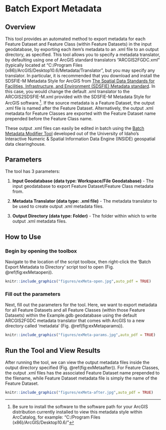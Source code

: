 # Batch Export Metadata {#exMeta}


## Overview
This tool provides an automated method to export metadata for each Feature Dataset and Feature Class (within Feature Datasets) in the input geodatabase, by exporting each item's metadata to an .xml file to an output directory, as specified. This tool allows you to specify a metadata translator, by defaulting using one of ArcGIS standard translators "ARCGIS2FGDC.xml" (typically located at "C:/Program Files (x86)/ArcGIS/Desktop10.6/Metadata/Translator", but you may specify any translator. In particular, it is recommended that you download and install the SDSFIE-M Metadata Style for ArcGIS from [The Spatial Data Standards for Facilities, Infrastructure, and Environment (SDSFIE) Metadata standard](https://www.sdsfieonline.org/Standards/Metadata). In this case, you would change the default .xml translator to the ARCGIS2SDSFIE-M.xml provided with the SDSFIE-M Metadata Style for ArcGIS software.^[Be sure to install the software to the software path for your ArcGIS distribution currently installed to view this metadata style within ArcCatalog, for example: "C:/Program Files (x86)/ArcGIS/Desktop10.6/"]. If the source metadata is a Feature Dataset, the output .xml file is named after the Feature Dataset. Alternatively, the output .xml metadata for Feature Classes are exported with the Feature Dataset name prepended before the Feature Class name.

These output .xml files can easily be edited in batch using the [Batch Metadata Modifier Tool](http://insideidaho.org/helpdocs/batch_metadata_modifier_tool.html) developed out of the University of Idaho's Interactive Numeric & Spatial Information Data Engine (INSIDE) geospatial data clearinghouse.

## Parameters
The tool has 3 parameters:  

1. **Input Geodatabase (data type: Workspace/File Geodatabase)** - The input geodatabase to export Feature Dataset/Feature Class metadata from.

2. **Metadata Translator  (data type: .xml file)** - The metadata translator to be used to create output .xml metadata files.

3. **Output Directory (data type: Folder)** - The folder within which to write output .xml metadata files.


## How to Use
### Begin by opening the toolbox  
Navigate to the location of the script toolbox, then right-click the 'Batch Export Metadata to Directory' script tool to open (Fig. \@ref(fig:exMetaopen)).
```r
knitr::include_graphics("figures/exMeta-open.jpg",auto_pdf = TRUE)
```
###  Fill out the parameters 
Next, fill out the parameters for the tool. Here, we want to export metadata for all Feature Datasets and all Feature Classes (within those Feature Datasets) within the Example.gdb geodatabase using the default ARCGIS2FGDC metadata translator that comes with ArcGIS to a new directory called 'metadata' (Fig. \@ref(fig:exMetaparams)). 
```r
knitr::include_graphics("figures/exMeta-params.jpg",auto_pdf = TRUE)
```
## Run the Tool and View Results
After running the tool, we can view the output metadata files inside the output directory specified (Fig. \@ref(fig:exMetaafter)). For Feature Classes, the output .xml files has the associated Feature Dataset name prepended to the filename, while Feature Dataset metadata file is simply the name of the Feature Dataset.

```r
knitr::include_graphics("figures/exMeta-after.jpg",auto_pdf = TRUE)
```
